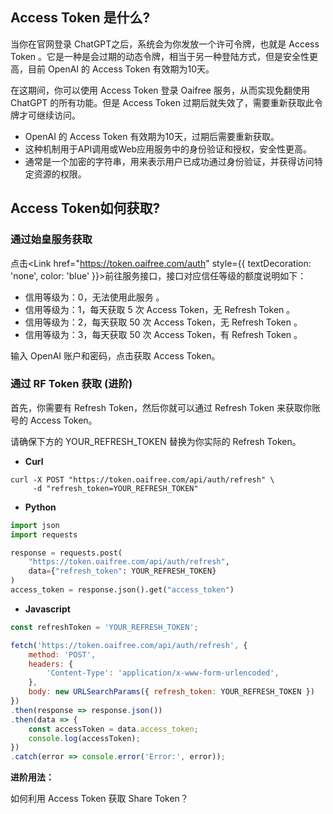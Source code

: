 
## Access Token 是什么?

当你在官网登录 ChatGPT之后，系统会为你发放一个许可令牌，也就是 Access Token 。它是一种是会过期的动态令牌，相当于另一种登陆方式，但是安全性更高，目前 OpenAI 的 Access Token 有效期为10天。

在这期间，你可以使用 Access Token 登录 Oaifree 服务，从而实现免翻使用 ChatGPT 的所有功能。但是 Access Token 过期后就失效了，需要重新获取此令牌才可继续访问。

- OpenAI 的 Access Token 有效期为10天，过期后需要重新获取。
- 这种机制用于API调用或Web应用服务中的身份验证和授权，安全性更高。
- 通常是一个加密的字符串，用来表示用户已成功通过身份验证，并获得访问特定资源的权限。



## Access Token如何获取?

### 通过始皇服务获取

点击<Link href="https://token.oaifree.com/auth" style={{ textDecoration: 'none', color: 'blue' }}>前往服务接口</Link>，接口对应信任等级的额度说明如下：
- 信用等级为：0，无法使用此服务 。
- 信用等级为：1，每天获取 5 次 Access Token，无 Refresh Token 。
- 信用等级为：2，每天获取 50 次 Access Token，无 Refresh Token 。
- 信用等级为：3，每天获取 50 次 Access Token，有 Refresh Token 。

输入 OpenAI 账户和密码，点击获取 Access Token。

### 通过 RF Token 获取 (进阶)

首先，你需要有 Refresh Token，然后你就可以通过 Refresh Token 来获取你账号的 Access Token。

请确保下方的 YOUR_REFRESH_TOKEN 替换为你实际的 Refresh Token。

- **Curl**

```shell copy filename="curl"
curl -X POST "https://token.oaifree.com/api/auth/refresh" \
     -d "refresh_token=YOUR_REFRESH_TOKEN"
```

- **Python**

```python copy filename="python"
import json
import requests

response = requests.post(
    "https://token.oaifree.com/api/auth/refresh",
    data={"refresh_token": YOUR_REFRESH_TOKEN}
)
access_token = response.json().get("access_token")
```

- **Javascript**

```javascript copy filename="javascript"
const refreshToken = 'YOUR_REFRESH_TOKEN';

fetch('https://token.oaifree.com/api/auth/refresh', {
    method: 'POST',
    headers: {
        'Content-Type': 'application/x-www-form-urlencoded',
    },
    body: new URLSearchParams({ refresh_token: YOUR_REFRESH_TOKEN })
})
.then(response => response.json())
.then(data => {
    const accessToken = data.access_token;
    console.log(accessToken);
})
.catch(error => console.error('Error:', error));
```

<Callout emoji="🔗" type="info">

  **进阶用法：**

  <Link href="sharetoken#2-通过-ac-token-获取-进阶" style={{ textDecoration: 'none'}}>如何利用 Access Token 获取 Share Token？</Link>

</Callout>